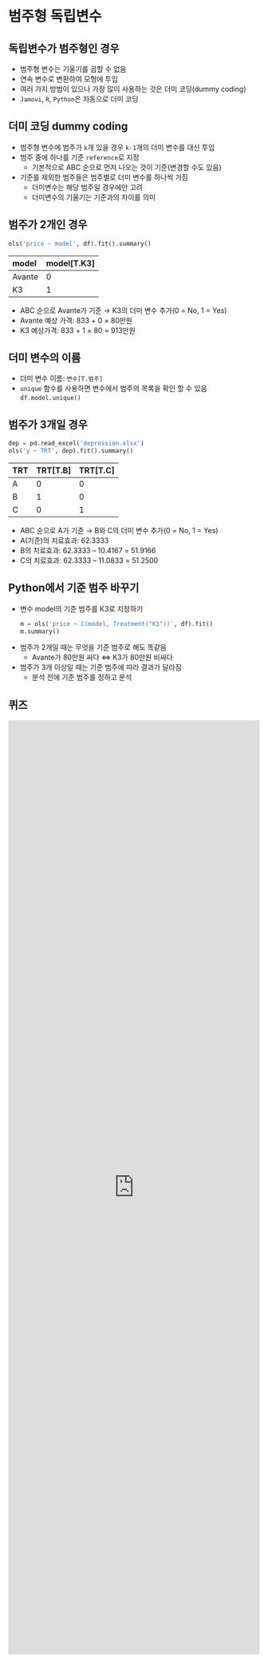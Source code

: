 # 범주형 독립변수



## 독립변수가 범주형인 경우
- 범주형 변수는 기울기를 곱할 수 없음
- 연속 변수로 변환하여 모형에 투입
- 여러 가지 방법이 있으나 가장 많이 사용하는 것은 더미 코딩(dummy coding)
- `Jamovi`, `R`, `Python`은 자동으로 더미 코딩



## 더미 코딩 dummy coding
- 범주형 변수에 범주가 `k`개 있을 경우 `k-1`개의 더미 변수를 대신 투입
- 범주 중에 하나를 기준 `reference`로 지정
    - 기본적으로 ABC 순으로 먼저 나오는 것이 기준(변경할 수도 있음)
- 기준를 제외한 범주들은 범주별로 더미 변수를 하나씩 가짐
    - 더미변수는 해당 범주일 경우에만 고려
    - 더미변수의 기울기는 기준과의 차이를 의미



## 범주가 2개인 경우

```python
ols('price ~ model', df).fit().summary()
```

| model  | model[T.K3] |
| :----- | :---------- |
| Avante | 0           |
| K3     | 1           |

- ABC 순으로 Avante가 기준 → K3의 더미 변수 추가(0 = No, 1 = Yes)
- Avante 예상 가격: 833 + 0 × 80만원
- K3 예상가격: 833 + 1 × 80 = 913만원



## 더미 변수의 이름
- 더미 변수 이름: `변수[T.범주]`
- `unique` 함수를 사용하면 변수에서 범주의 목록을 확인 할 수 있음
  `df.model.unique()`


## 범주가 3개일 경우

```python
dep = pd.read_excel('depression.xlsx')
ols('y ~ TRT', dep).fit().summary()
```

| TRT | TRT[T.B] | TRT[T.C] |
| :-- | :------- | :------- |
| A   | 0        | 0        |
| B   | 1        | 0        |
| C   | 0        | 1        |

- ABC 순으로 A가 기준 → B와 C의 더미 변수 추가(0 = No, 1 = Yes)
- A(기준)의 치료효과: 62.3333
- B의 치료효과: 62.3333 – 10.4167 = 51.9166
- C의 치료효과: 62.3333 – 11.0833 = 51.2500


## Python에서 기준 범주 바꾸기
- 변수 model의 기준 범주를 K3로 지정하기
  ```python
  m = ols('price ~ C(model, Treatment("K3"))', df).fit()
  m.summary()
  ```
- 범주가 2개일 때는 무엇을 기준 범주로 해도 똑같음
    - Avante가 80만원 싸다 ⇔ K3가 80만원 비싸다
- 범주가 3개 이상일 때는 기준 범주에 따라 결과가 달라짐
    - 분석 전에 기준 범주를 정하고 분석

## 퀴즈

<iframe src="https://tally.so/embed/nGalyQ?alignLeft=1&hideTitle=1&transparentBackground=1&dynamicHeight=1" loading="lazy" width="100%" height="1872" frameborder="0" marginheight="0" marginwidth="0" title="[통계] 범주형 독립변수"></iframe>